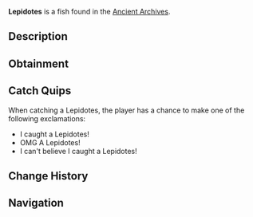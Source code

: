 {{FishInfobox
|image          = Lepidotes.png
|rarity         = Mythical
|sea            = First Sea
|location       = [[Ancient Archives]]
|sublocation    = 
|sources        = Fishing Rod
|radar_location = 
|xp             = 500
|weather        = 
|time           = Night
|season         = 
|bait           = Deep Coral
|base_weight    = 200
|base_value     = 1800
|weight_range   = 110
|base_chance    = 0.03
|base_resil     = 20
}}
'''Lepidotes''' is a {{Rarity|Mythical}} fish found in the [[Ancient Archives]].

== Description ==
{{Description|Lepidotes is an extinct fish from the Mesozoic era. Known for its large, heavily armored body and prominent fin structure, it was a significant predator in ancient oceans.|Bestiary Entry}}

== Obtainment ==
{{Description|Found in the dark waters of the Archives...|Bestiary Hint}}
{{Fish Availability|
Ancient Archives
|top_rods      = 
Leviathan's Fang Rod\152354.66\278058.92;
Free Spirit Rod\145297.76\270349.48;
Trident Rod\142098.96\264397.59;
No-Life Rod\102917.96\197778.07;
Azure Of Lagoon\102542.91\198083.27;
Resourceful Rod\84064.05\155464.73;
Destiny Rod\83697.34\146664.25;
Heaven's Rod\80842.3\145161.67;
Frost Warden Rod\65771.07\130630.2;
Fungal Rod\78103.15\154228.86;
Fischmas Rod\65771.07\130630.2;
Seraphic Rod\89921\161969.66;
Ethereal Prism Rod\89555.87\158365.31;
Challenger's Rod\87525.92\162771.62;
Rod Of The Forgotten Fang\87163.26\158716.61;
Rod Of The Exalted One\85630.08\153487.36;
Depthseeker Rod\85004.17\160425.11;
Blazebringer Rod\84281.18\156818.46;
Rod Of The Depths\84231.73\153396.21;
Zeus Rod\83617.95\155584.42;
Verdant Shear Rod\82820.7\155704.87;
Avalanche Rod\79199.71\149709.98;
Volcanic Rod\75302.07\140111.41;
Steady Rod\37518.97\75048.9
|recommended   = Trident Rod
}}

== Catch Quips ==
When catching a Lepidotes, the player has a chance to make one of the following exclamations:
* I caught a Lepidotes!
* OMG A Lepidotes!
* I can't believe I caught a Lepidotes!

== Change History ==
{{Change History|{{subst:Current Version}}}}

== Navigation ==
{{Fish Navbox|Ancient Archives}}